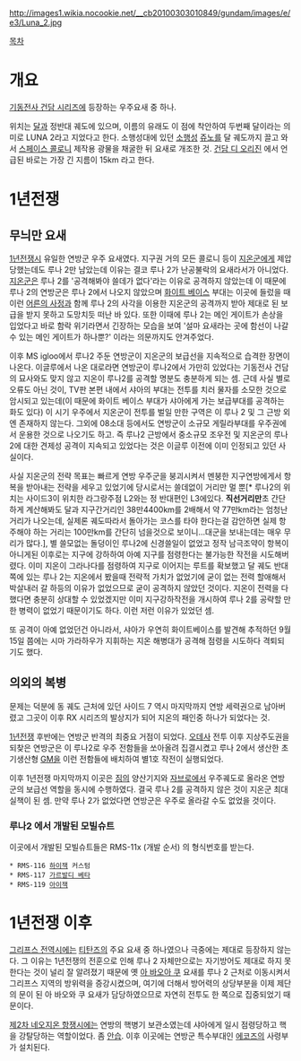 http://images1.wikia.nocookie.net/__cb20100303010849/gundam/images/e/e3/Luna_2.jpg


[[목차]]
= 개요 =
[[기동전사 건담 시리즈]]에 등장하는 우주요새 중 하나.

위치는 [[달]]과 정반대 궤도에 있으며, 이름의 유래도 이 점에 착안하여 두번째 달이라는 의미로 LUNA 2라고 지었다고 한다. 소행성대에 있던 [[소행성]] [[쥬노]]를 달 궤도까지 끌고 와서 [[스페이스 콜로니]] 제작용 광물을 채굴한 뒤 요새로 개조한 것. [[건담 디 오리진]] 에서 언급된 바로는 가장 긴 지름이 15km 라고 한다.


= 1년전쟁 =
== 무늬만 요새 ==
[[1년전쟁]]시 유일한 연방군 우주 요새였다. 지구권 거의 모든 콜로니 등이 [[지온]]군에게 제압당했는데도 루나 2만 남았는데 이유는 결코 루나 2가 난공불락의 요새라서가 아니었다. [[지온]]군은 루나 2를 '공격해봐야 쓸데가 없다'라는 이유로 공격하지 않았는데 이 때문에 루나 2의 연방군은 루나 2에서 나오지 않았으며 [[화이트 베이스]] 부대는 이곳에 들렀을 때 이런 [[어른의 사정]]과 함께 루나 2의 사각을 이용한 지온군의 공격까지 받아 제대로 된 보급을 받지 못하고 도망치듯 떠난 바 있다. 또한 이때에 루나 2는 메인 게이트가 손상을 입었다고 바로 함락 위기라면서 긴장하는 모습을 보여 '설마 요새라는 곳에 함선이 나갈 수 있는 메인 게이트가 하나뿐?' 이라는 의문까지도 안겨주었다.

이후 MS igloo에서 루나2 주둔 연방군이 지온군의 보급선을 지속적으로 습격한 장면이 나온다. 이글루에서 나온 대로라면 연방군이 루나2에서 가만히 있었다는 기동전사 건담의 묘사와도 맞지 않고 지온이 루나2를 공격할 명분도 충분하게 되는 셈. 
근데 사실 별로 오류도 아닌 것이, TV판 본편 내에서 샤아의 부대는 전투를 치러 물자를 소모한 것으로 암시되고 있는데(이 때문에 화이트 베이스 부대가 샤아에게 가는 보급부대를 공격하는 화도 있다) 이 시기 우주에서 지온군이 전투를 벌일 만한 구역은 이 루나 2 및 그 근방 외엔 존재하지 않는다. 그외에 08소대 등에서도 연방군이 소규모 게릴라부대를 우주권에서 운용한 것으로 나오기도 하고. 즉 루나2 근방에서 중소규모 조우전 및 지온군의 루나 2에 대한 견제성 공격이 지속되고 있었다는 것은 이글루 이전에 이미 인정되고 있던 사실이다.

사실 지온군의 전략 목표는 빠르게 연방 우주군을 붕괴시켜서 멘붕한 지구연방에게서 항복을 받아내는 전략을 세우고 있었기에 당시로서는 쓸데없이 거리만 멀 뿐[* 루나2의 위치는 사이드3이 위치한 라그랑주점 L2와는 정 반대편인 L3에있다. '''직선거리만'''초 간단하게 계산해봐도 달과 지구간거리인 38만4400km를 2배해서 약 77만km라는 엄청난 거리가 나오는데, 실제론 궤도따라서 돌아가는 코스를 타야 한다는걸 감안하면 실제 항주해야 하는 거리는 100만km를 간단히 넘을것으로 보이니...대군을 보내는데는 매우 무리가 많다.], 별 쓸모없는 돌덩이인 루나2에 신경쓸일이 없었고 정작 남극조약이 항복이 아니게된 이후로는 지구에 강하하여 아예 지구를 점령한다는 불가능한 작전을 시도해버렸다. 이미 지온이 그라나다를 점령하여 지구로 이어지는 루트를 확보했고 달 궤도 반대쪽에 있는 루나 2는 지온에서 봤을때 전략적 가치가 없었기에 굳이 없는 전력 할애해서 박살내러 갈 하등의 이유가 없었으므로 굳이 공격하지 않았던 것이다. 지온이 전력을 다했다면 충분히 상대할 수 있었겠지만 이미 지구강하작전을 개시하여 루나 2를 공략할 만한 병력이 없었기 때문이기도 하다. 이런 저런 이유가 있었던 셈. 

또 공격이 아예 없었던건 아니라서, 샤아가 우연히 화이트베이스를 발견해 추적하던 9월 15일 쯤에는 시마 가라하우가 지휘하는 지온 해병대가 공격해 점령을 시도하다 격퇴되기도 했다.

== 의외의 복병 ==
문제는 덕분에 동 궤도 근처에 있던 사이드 7 역시 마지막까지 연방 세력권으로 남아버렸고 그곳이 이후 RX 시리즈의 발상지가 되어 지온의 패인중 하나가 되었다는 것.

[[1년전쟁]] 후반에는 연방군 반격의 최중요 거점이 되었다. [[오데사]] 전투 이후 지상주도권을 되찾은 연방군은 이 루나2로 우주 전함들을 쏘아올려 집결시켰고 루나 2에서 생산한 초기생산형 [[GM]]을 이런 전함들에 배치하여 별1호 작전이 실행되었다.

이후 1년전쟁 마지막까지 이곳은 [[짐]]의 양산기지와 [[자브로]]에서 우주궤도로 올라온 연방군의 보급선 역할을 동시에 수행하였다. 결국 루나 2를 공격하지 않은 것이 지온군 최대 실책이 된 셈. 만약 루나 2가 없었다면 연방군은 우주로 올라갈 수도 없었을 것이다.

=== 루나2 에서 개발된 모빌슈트 ===

이곳에서 개발된 모빌슈트들은 RMS-11x (개발 순서) 의 형식번호를 받는다.

 * RMS-116 [[하이잭]] 커스텀
 * RMS-117 [[가르발디 베타]]
 * RMS-119 [[아이잭]]

= 1년전쟁 이후 =
[[그리프스 전역]]시에는 [[티탄즈]]의 주요 요새 중 하나였으나 극중에는 제대로 등장하지 않는다. 그 이유는 1년전쟁의 전훈으로 인해 루나 2 자체만으로는 자기방어도 제대로 하지 못한다는 것이 널리 잘 알려졌기 때문에 옛 [[아 바오아 쿠]] 요새를 루나 2 근처로 이동시켜서 그리프스 지역의 방위력을 증강시켰으며, 여기에 더해서 방어력의 상당부분을 이제 제단의 문이 된 아 바오와 쿠 요새가 담당하였으므로 자연히 전투도 한 쪽으로 집중되었기 때문이다.

[[제2차 네오지온 항쟁]]시에는 연방의 핵병기 보관소였는데 샤아에게 일시 점령당하고 핵을 강탈당하는 역할이었다. 좀 [[안습]]. 이후 이곳에는 연방군 특수부대인 [[에코즈]]의 사령부가 설치된다.
